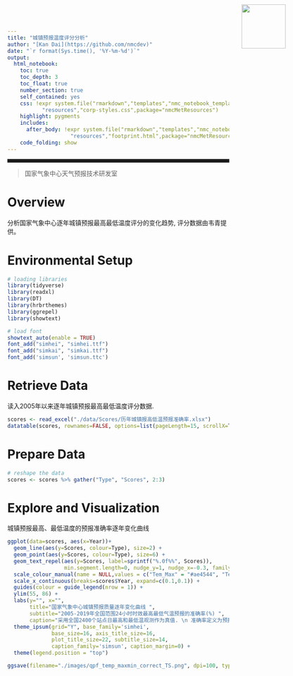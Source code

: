 ```yaml
---
title: "城镇预报温度评分分析"
author: "[Kan Dai](https://github.com/nmcdev)"
date: "`r format(Sys.time(), '%Y-%m-%d')`"
output:
  html_notebook:
    toc: true
    toc_depth: 3
    toc_float: true
    number_section: true
    self_contained: yes
    css: !expr system.file("rmarkdown","templates","nmc_notebook_template",
           "resources","corp-styles.css",package="nmcMetResources")
    highlight: pygments
    includes:
      after_body: !expr system.file("rmarkdown","templates","nmc_notebook_template",
                    "resources","footprint.html",package="nmcMetResources")
    code_folding: show
---
```


<img src="https://raw.githubusercontent.com/nmcdev/nmcMetResources/master/inst/extdata/nmc_large.png" style="position:absolute;top:10px;right:100px;" width="100" height="100"/>

<hr style="height:8px;">

> 国家气象中心天气预报技术研发室

# Overview

分析国家气象中心逐年城镇预报最高最低温度评分的变化趋势, 评分数据由韦青提供。

# Environmental Setup

```r
# loading libraries
library(tidyverse)
library(readxl)
library(DT)
library(hrbrthemes)
library(ggrepel)
library(showtext)

# load font
showtext_auto(enable = TRUE)
font_add("simhei", "simhei.ttf")
font_add("simkai", "simkai.ttf")
font_add('simsun', 'simsun.ttc')
```

# Retrieve Data

读入2005年以来逐年城镇预报最高最低温度评分数据.

```r
scores <- read_excel("./data/Scores/历年城镇报高低温预报准确率.xlsx")
datatable(scores, rownames=FALSE, options=list(pageLength=15, scrollX=T))
```

# Prepare Data

```r
# reshape the data
scores <- scores %>% gather("Type", "Scores", 2:3)
```

# Explore and Visualization

城镇预报最高、最低温度的预报准确率逐年变化曲线

```r
ggplot(data=scores, aes(x=Year))+
  geom_line(aes(y=Scores, colour=Type), size=2) + 
  geom_point(aes(y=Scores, colour=Type), size=6) +
  geom_text_repel(aes(y=Scores, label=sprintf("%.0f%%", Scores)), 
                  min.segment.length=0, nudge_y=1, nudge_x=-0.3, family='simhei', size=5)+
  scale_colour_manual(name = NULL,values = c("Tem_Max" = "#ae4544", "Tem_Min"="#436f82"), labels=c("最高气温 ", "最低气温 ")) +
  scale_x_continuous(breaks=scores$Year, expand=c(0.1,0.1)) + 
  guides(colour = guide_legend(nrow = 1)) +
  ylim(55, 86) +
  labs(y="", x="",
       title="国家气象中心城镇预报质量逐年变化曲线 ",
       subtitle="2005-2019年全国范围24小时时效最高最低气温预报的准确率(%) ",
       caption="采用全国2400个站点日最高和最低温观测作为真值. \n 准确率定义为预报与实况绝对差值2度以内的站数比例. ") +
  theme_ipsum(grid="Y", base_family='simhei', 
              base_size=16, axis_title_size=16,
              plot_title_size=22, subtitle_size=14,
              caption_family='simsun', caption_margin=0) +
  theme(legend.position = "top")

ggsave(filename="./images/qpf_temp_maxmin_correct_TS.png", dpi=100, type="cairo")
```
